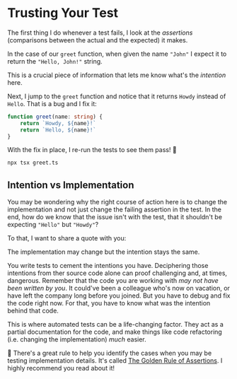 # Trusting Your Test

<EpicVideo url="https://www.epicweb.dev/workshops/testing-fundamentals/principles/debugging-intent-vs-implementation/solution" />

The first thing I do whenever a test fails, I look at the _assertions_ (comparisons between the actual and the expected) it makes.

In the case of our `greet` function, when given the name `"John"` I expect it to return the `"Hello, John!"` string.

<CodeFile file="greet.ts" range="5-9" highlight="7" />

This is a crucial piece of information that lets me know what's the _intention_ here.

Next, I jump to the `greet` function and notice that it returns `Howdy` instead of `Hello`. That is a bug and I fix it:

```ts remove=2 add=3
function greet(name: string) {
	return `Howdy, ${name}!`
	return `Hello, ${name}!`
}
```

With the fix in place, I re-run the tests to see them pass! :tada:

```sh nonumber
npx tsx greet.ts
```

## Intention vs Implementation

You may be wondering why the right course of action here is to change the implementation and not just change the failing assertion in the test. In the end, how do we know that the issue isn't with the test, that it shouldn't be expecting `"Hello"` but `"Howdy"`?

To that, I want to share a quote with you:

<callout-info class="important">The implementation may change but the intention stays the same.</callout-info>

You write tests to cement the intentions you have. Deciphering those intentions from ther source code alone can proof challenging and, at times, dangerous. Remember that the code you are working with _may not have been written by you_. It could've been a colleague who's now on vacation, or have left the company long before you joined. But you have to debug and fix the code right now. For that, you have to know what was the intention behind that code.

This is where automated tests can be a life-changing factor. They act as a partial documentation for the code, and make things like code refactoring (i.e. changing the implementation) _much_ easier.

🦉 There's a great rule to help you identify the cases when you may be testing implementation details. It's called [The Golden Rule of Assertions](https://www.epicweb.dev/the-golden-rule-of-assertions). I highly recommend you read about it!
